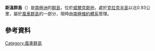 {{coord|66|13|S|110|37|E|display=title}}

'''斯溫群島'''（{{lang-en|Swain Islands}}）是[[南極洲|南極洲]]的[[群島|群島]]，位於[[威爾克斯地|威爾克斯地]]，處於[[克拉克半島|克拉克半島]]以北0.93公里，屬於[[風車群島|風車群島]]的一部分，現時由[[南極條約體系|南極條約體系]]管理。

==參考資料==
{{usgs-gazetteer}}

{{DEFAULTSORT:Swain Islands}}
[[Category:風車群島|Category:風車群島]]


{{WilkesLand-geo-stub}}